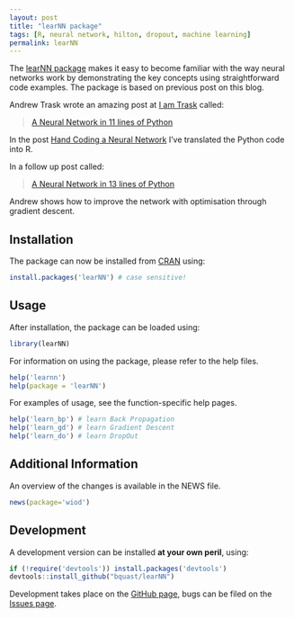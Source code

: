 ```yaml
---
layout: post
title: "learNN package"
tags: [R, neural network, hilton, dropout, machine learning]
permalink: learNN
---
```


The [learNN package ](http://cran.r-project.org/package=learNN) makes it easy to become familiar with the way neural networks work by demonstrating the key concepts using straightforward code examples.
The package is based on previous post on this blog.

Andrew Trask wrote an amazing post at [I am Trask](http://iamtrask.github.io/) called:

> [A Neural Network in 11 lines of Python](http://iamtrask.github.io/2015/07/12/basic-python-network/)

In the post [Hand Coding a Neural Network](/handcoding-neural-network) I've translated the Python code into R.

In a follow up post called:

> [A Neural Network in 13 lines of Python](http://iamtrask.github.io/2015/07/27/python-network-part2/)

Andrew shows how to improve the network with optimisation through gradient descent.


Installation
--------------
The package can now be installed from [CRAN](http://cran.r-project.org/) using:

```r
install.packages('learNN') # case sensitive!
```

Usage
---------
After installation, the package can be loaded using:

```r
library(learNN)
```

For information on using the package, please refer to the help files.

```r
help('learnn')
help(package = 'learNN')
```
    
For examples of usage, see the function-specific help pages.

```r
help('learn_bp') # learn Back Propagation
help('learn_gd') # learn Gradient Descent
help('learn_do') # learn DropOut
```


Additional Information
-----------------------
An overview of the changes is available in the NEWS file.

```r
news(package='wiod')
```


Development
-------------
A development version can be installed **at your own peril**, using:

```r
if (!require('devtools')) install.packages('devtools')
devtools::install_github("bquast/learNN")
```

Development takes place on the [GitHub page](https://github.com/bquast/learNN),
bugs can be filed on the [Issues page](https://github.com/bquast/learNN/issues).
